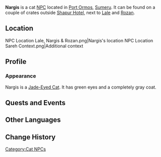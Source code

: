 {{Character Infobox
|type             = NPC
|image            = NPC Nargis.png
|region           = Sumeru
|affiliation      = 
}}
'''Nargis''' is a cat [[NPC]] located in [[Port Ormos]], [[Sumeru]]. It can be found on a couple of crates outside [[Shapur Hotel]], next to [[Lale]] and [[Rozan]].

==Location==
<gallery>
NPC Location Lale, Nargis & Rozan.png|Nargis's location
NPC Location Sareh Context.png|Additional context
</gallery>

==Profile==
<!-- Detailed story/lore information goes here.
''(To be added.)''

===Personality===
''(To be added.)''
-->
===Appearance===
<!-- Keep appearance section short and concise. Limit to 2 paragraphs with 3-4 sentences each. -->
Nargis is a [[Jade-Eyed Cat]]. It has green eyes and a completely gray coat.

==Quests and Events==
{{Quests and Events}}
<!--
==Event Dialogue==
===Event Name===
{{Dialogue start}}
:'''{{subst:PAGENAME}}:'''
{{Dialogue end}}

==Trivia==
* 
-->
==Other Languages==
{{Other Languages
|default_hidden = 1
|en      = Nargis
|zhs     = 「纳尔吉斯」
|zhs_rm  = "Nà'ěrjísī"
|zht     = 「納爾吉斯」
|zht_rm  = "Nà'ěrjísī"
|ja      = 「ナルギス」
|ja_rm   = "Narugisu"
|ko      = 「나르기스」
|ko_rm   = "Nareugiseu"
|es      = Nargis
|fr      = Nargis
|ru      = Наргис
|th      = Nargis
|vi      = Nargis
|de      = „Nargis“
|id      = Nargis
|pt      = Nargis
|tr      = Nargis
|it      = Nargis
}}

==Change History==
{{Change History|3.0}}
<!--
==References==
{{Reflist}}
-->
[[Category:Cat NPCs]]